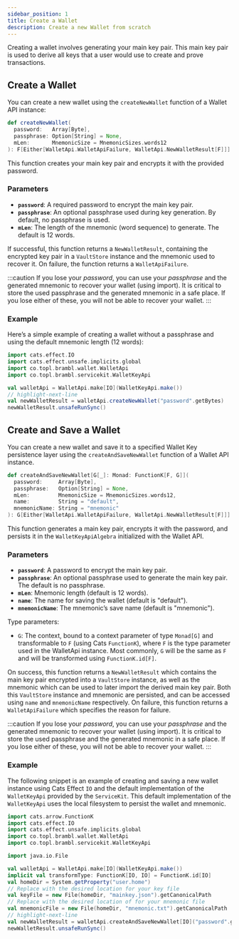```yaml
---
sidebar_position: 1
title: Create a Wallet
description: Create a new Wallet from scratch
---
```



Creating a wallet involves generating your main key pair. This main key pair is used to derive all keys that a user would
use to create and prove transactions.

## Create a Wallet

You can create a new wallet using
the <ScaladocLink path="co/topl/brambl/wallet/WalletApi.html#createNewWallet(Array[Byte],Option[String],MnemonicSize):F[Either[WalletApiFailure,NewWalletResult[F]]]"><code>createNewWallet</code></ScaladocLink>
function of a Wallet API instance:

```scala
def createNewWallet(
  password:   Array[Byte],
  passphrase: Option[String] = None,
  mLen:       MnemonicSize = MnemonicSizes.words12
): F[Either[WalletApi.WalletApiFailure, WalletApi.NewWalletResult[F]]]
```

This function creates your main key pair and encrypts it with the provided password.

### Parameters
- **`password`**: A required password to encrypt the main key pair.
- **`passphrase`**: An optional passphrase used during key generation. By default, no passphrase is used.
- **`mLen`**: The length of the mnemonic (word sequence) to generate. The default is 12 words.

If successful, this function returns a <ScaladocLink path="co/topl/brambl/wallet/WalletApi$$NewWalletResult.html"><code>NewWalletResult</code></ScaladocLink>, containing the encrypted key pair in a `VaultStore` instance and the mnemonic used to recover it. On failure, the function returns a <ScaladocLink path="co/topl/brambl/wallet/WalletApi$$WalletApiFailure.html"><code>WalletApiFailure</code></ScaladocLink>.

:::caution
If you lose your *password*, you can use your *passphrase* and the generated mnemonic to recover your wallet (using import).
It is critical to store the used passphrase and the generated mnemonic in a safe place. If you lose either of these,
you will not be able to recover your wallet.
:::

### Example

Here’s a simple example of creating a wallet without a passphrase and using the default mnemonic length (12 words):

```scala
import cats.effect.IO
import cats.effect.unsafe.implicits.global
import co.topl.brambl.wallet.WalletApi
import co.topl.brambl.servicekit.WalletKeyApi

val walletApi = WalletApi.make[IO](WalletKeyApi.make())
// highlight-next-line
val newWalletResult = walletApi.createNewWallet("password".getBytes)
newWalletResult.unsafeRunSync()
```

## Create and Save a Wallet

You can create a new wallet and save it to a specified Wallet Key persistence layer using
the <ScaladocLink path="co/topl/brambl/wallet/WalletApi.html#createAndSaveNewWallet[G[_]](Array[Byte],Option[String],MnemonicSize,String,String)(Monad[G],ToMonad[G]):G[Either[WalletApiFailure,NewWalletResult[F]]]"><code>createAndSaveNewWallet</code></ScaladocLink>
function of a Wallet API instance.

```scala
def createAndSaveNewWallet[G[_]: Monad: FunctionK[F, G]](
  password:     Array[Byte],
  passphrase:   Option[String] = None,
  mLen:         MnemonicSize = MnemonicSizes.words12,
  name:         String = "default",
  mnemonicName: String = "mnemonic"
): G[Either[WalletApi.WalletApiFailure, WalletApi.NewWalletResult[F]]]
```

This function generates a main key pair, encrypts it with the password, and persists it in the `WalletKeyApiAlgebra` initialized with the Wallet API.

### Parameters
- **`password`**: A password to encrypt the main key pair.
- **`passphrase`**: An optional passphrase used to generate the main key pair. The default is no passphrase.
- **`mLen`**: Mnemonic length (default is 12 words).
- **`name`**: The name for saving the wallet (default is "default").
- **`mnemonicName`**: The mnemonic’s save name (default is "mnemonic").

Type parameters:
- `G`: The context, bound to a context parameter of type `Monad[G]` and transformable to `F` (using Cats `FunctionK`),
where `F` is the type parameter used in the WalletApi instance. Most commonly, `G` will be the same as `F` and will be transformed
using `FunctionK.id[F]`.

On success, this function returns
a <ScaladocLink path="co/topl/brambl/wallet/WalletApi$$NewWalletResult.html"><code>NewWalletResult</code></ScaladocLink>
which contains the main key pair encrypted into a `VaultStore` instance, as well as the mnemonic which can be used
to later import the derived main key pair. Both this `VaultStore` instance and mnemonic are persisted, and can be accessed
using `name` and `mnemonicName` respectively. On failure, this function returns
a <ScaladocLink path="co/topl/brambl/wallet/WalletApi$$WalletApiFailure.html"><code>WalletApiFailure</code></ScaladocLink>
which specifies the reason for failure.

:::caution
If you lose your *password*, you can use your *passphrase* and the generated mnemonic to recover your wallet (using import).
It is critical to store the used passphrase and the generated mnemonic in a safe place. If you lose either of these,
you will not be able to recover your wallet.
:::

### Example

The following snippet is an example of creating and saving a new wallet instance using Cats Effect
`IO` and the default implementation of the `WalletKeyApi` provided by
the <ScaladocLink path="co/topl/brambl/servicekit/index.html"><code>ServiceKit</code></ScaladocLink>. This default implementation
of the `WalletKeyApi` uses the local filesystem to persist the wallet and mnemonic.

```scala
import cats.arrow.FunctionK
import cats.effect.IO
import cats.effect.unsafe.implicits.global
import co.topl.brambl.wallet.WalletApi
import co.topl.brambl.servicekit.WalletKeyApi

import java.io.File

val walletApi = WalletApi.make[IO](WalletKeyApi.make())
implicit val transformType: FunctionK[IO, IO] = FunctionK.id[IO]
val homeDir = System.getProperty("user.home")
// Replace with the desired location for your key file
val keyFile = new File(homeDir, "mainkey.json").getCanonicalPath
// Replace with the desired location of for your mnemonic file
val mnemonicFile = new File(homeDir, "mnemonic.txt").getCanonicalPath
// highlight-next-line
val newWalletResult = walletApi.createAndSaveNewWallet[IO]("password".getBytes, name = keyFile, mnemonicName = mnemonicFile)
newWalletResult.unsafeRunSync()
```